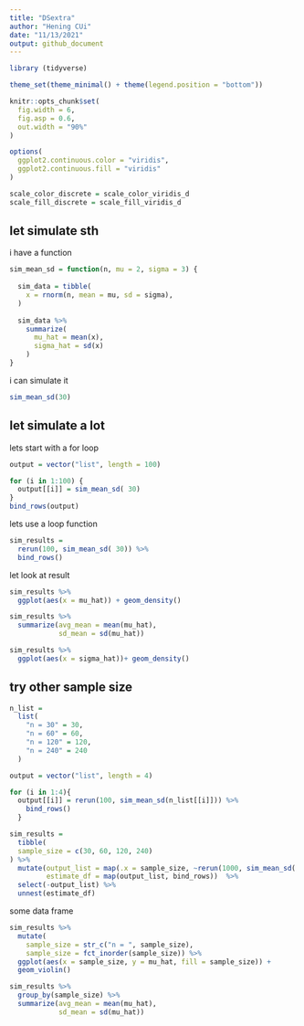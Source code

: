 ```yaml
---
title: "DSextra"
author: "Hening CUi"
date: "11/13/2021"
output: github_document
---
```

```r
library (tidyverse)

theme_set(theme_minimal() + theme(legend.position = "bottom"))

knitr::opts_chunk$set(
  fig.width = 6,
  fig.asp = 0.6,
  out.width = "90%"
)

options(
  ggplot2.continuous.color = "viridis",
  ggplot2.continuous.fill = "viridis"
)

scale_color_discrete = scale_color_viridis_d
scale_fill_discrete = scale_fill_viridis_d
```

## let simulate sth

i have a function

```r
sim_mean_sd = function(n, mu = 2, sigma = 3) {
  
  sim_data = tibble(
    x = rnorm(n, mean = mu, sd = sigma),
  )
  
  sim_data %>% 
    summarize(
      mu_hat = mean(x),
      sigma_hat = sd(x)
    )
}
```

i can simulate it 

```r
sim_mean_sd(30)
```

## let simulate a lot

lets start with a for loop

```r
output = vector("list", length = 100)

for (i in 1:100) {
  output[[i]] = sim_mean_sd( 30)
}
bind_rows(output)
```

lets use a loop function


```r
sim_results = 
  rerun(100, sim_mean_sd( 30)) %>% 
  bind_rows()
```

let look at result
```r
sim_results %>% 
  ggplot(aes(x = mu_hat)) + geom_density()

sim_results %>% 
  summarize(avg_mean = mean(mu_hat),
            sd_mean = sd(mu_hat))

sim_results %>% 
  ggplot(aes(x = sigma_hat))+ geom_density()
```
## try other sample size

```r
n_list =
  list(
    "n = 30" = 30,
    "n = 60" = 60,
    "n = 120" = 120,
    "n = 240" = 240
  )

output = vector("list", length = 4)

for (i in 1:4){
  output[[i]] = rerun(100, sim_mean_sd(n_list[[i]])) %>% 
    bind_rows()
  }
```

```r
sim_results =
  tibble(
  sample_size = c(30, 60, 120, 240)
) %>% 
  mutate(output_list = map(.x = sample_size, ~rerun(1000, sim_mean_sd(.x))),
         estimate_df = map(output_list, bind_rows))  %>% 
  select(-output_list) %>% 
  unnest(estimate_df)

```


some data frame

```r
sim_results %>% 
  mutate(
    sample_size = str_c("n = ", sample_size),
    sample_size = fct_inorder(sample_size)) %>% 
  ggplot(aes(x = sample_size, y = mu_hat, fill = sample_size)) + 
  geom_violin()
```

```r
sim_results %>%
  group_by(sample_size) %>% 
  summarize(avg_mean = mean(mu_hat),
            sd_mean = sd(mu_hat))

```

